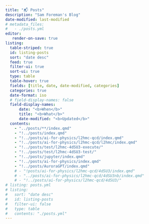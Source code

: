```yaml
---
title: "📬 Posts"
description: "Sam Foreman's Blog"
date-modified: last-modified
# metadata_files:
#   - ./posts.yml
editor:
   render-on-save: true
listing:
  table-striped: true
  id: listing-posts
  sort: "date desc"
  feed: true
  filter-ui: true
  sort-ui: true
  type: table
  table-hover: true
  fields: [title, date, date-modified, categories]
  categories: true
  date-format: iso
  # field-display-names: false
  field-display-names:
      date: "<b>When</b>"
      title: "<b>What</b>"
      date-modified: "<b>Updated</b>"
  contents:
    - "../posts/**/index.qmd"
    - "!../posts/index.qmd"
    - "!../posts/ai-for-physics/l2hmc-qcd/index.qmd"
    - "!../posts/ai-for-physics/l2hmc-qcd/l2hmc/index.qmd"
    - "!../posts/test/l2hmc-4dSU3-execute/"
    - "!../posts/test/l2hmc-4dSU3-test/"
    - "!../posts/jupyter/index.qmd"
    - "!../posts/ai-for-physics/index.qmd"
    - "!../posts/AuroraGPT/index.qmd"
    # - "!posts/ai-for-physics/l2hmc-qcd/4dSU3/index.qmd"
    # - "../posts/ai-for-physics/l2hmc-qcd/4dSU3nb/index.qmd"
    # - "!../posts/ai-for-physics/l2hmc-qcd/4dSU3/"
# listing: posts.yml
# listing:
#   sort: "date desc"
#   id: listing-posts
#   filter-ui: false
#   type: table
#   contents: "./posts.yml"
---
```



:::: {.feature}

::: {#listing-posts}
:::

::::
